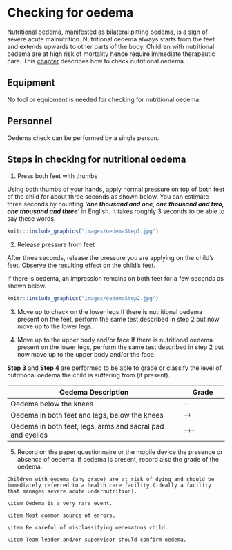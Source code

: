 # Checking for oedema {#oedema}

Nutritional oedema, manifested as bilateral pitting oedema, is a sign of severe acute malnutrition. Nutritional oedema always starts from the feet and extends upwards to other parts of the body. Children with nutritional oedema are at high risk of mortality hence require immediate therapeutic care. This [chapter](#oedema) describes how to check nutritional oedema.

## Equipment

No tool or equipment is needed for checking for nutritional oedema.

## Personnel

Oedema check can be performed by a single person.

## Steps in checking for nutritional oedema

1. Press both feet with thumbs

Using both thumbs of your hands, apply normal pressure on top of both feet of the child for about three seconds as shown below. You can estimate three seconds by counting ***‘one thousand and one, one thousand and two, one thousand and three’*** in English. It takes roughly 3 seconds to be able to say these words.

```r
knitr::include_graphics("images/oedemaStep1.jpg")
```

2. Release pressure from feet

After three seconds, release the pressure you are applying on the child’s feet. Observe the resulting effect on the child’s feet.

If there is oedema, an impression remains on both feet for a few seconds as shown below.

```r
knitr::include_graphics("images/oedemaStep2.jpg")
```

3. Move up to check on the lower legs
If there is nutritional oedema present on the feet, perform the same test described in step 2 but now move up to the lower legs.

4. Move up to the upper body and/or face
If there is nutritional oedema present on the lower legs, perform the same test described in step 2 but now move up to the upper body and/or the face.

**Step 3** and **Step 4** are performed to be able to grade or classify the level of nutritional oedema the child is suffering from (if present).

+------------------------------------------------------------+---------------+
| **Oedema Description**                                     | **Grade**     |
+============================================================+===============+
| Oedema below the knees                                     | `+`           |
+------------------------------------------------------------+---------------+
| Oedema in both feet and legs, below the knees              | `++`          |
+------------------------------------------------------------+---------------+
| Oedema in both feet, legs, arms and sacral pad and eyelids | `+++`         |
+------------------------------------------------------------+---------------+

5. Record on the paper questionnaire or the mobile device the presence or absence of oedema. If oedema is present, record also the grade of the oedema.

```block2
Children with oedema (any grade) are at risk of dying and should be immediately referred to a health care facility (ideally a facility that manages severe acute undernutrition).
```

```block2
\item Oedema is a very rare event.

\item Most common source of errors.

\item Be careful of misclassifying oedematous child.

\item Team leader and/or supervisor should confirm oedema.
```
